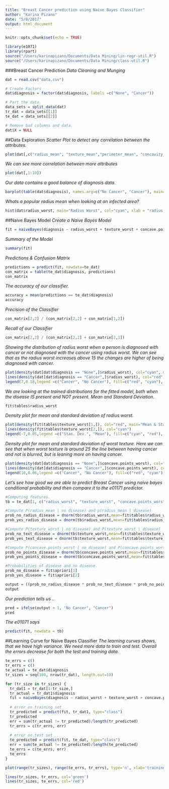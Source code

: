 ```yaml
---
title: "Breast Cancer prediction using Naive Bayes Classifier"
author: "Karina Pizano"
date: "5/8/2017"
output: html_document
---
```


```r
knitr::opts_chunk$set(echo = TRUE)
```

```r
library(e1071)
library(rpart)
source("/Users/karinapizano/Documents/Data Mining/lin-regr-util.R")
source("/Users/karinapizano/Documents/Data Mining/class-util.R")
```



###Breast Cancer Prediction
_Data Cleaning and Munging_
```r
dat = read.csv("data.csv")

# Create Factors
dat$diagnosis = factor(dat$diagnosis, labels =c("None", "Cancer"))

# Part the data.
data_sets = split_data(dat)
tr_dat = data_sets[[1]]
te_dat = data_sets[[2]]

# Remove bad columns and data.
dat$X = NULL
```

##Data Exploration
_Scatter Plot to detect any correlation between the attributes._
<!-- Scatter plots to detect any correlation, if any -->
```r
plot(dat[,c("radius_mean", "texture_mean","perimeter_mean", "concavity_mean")])
```


_We can see more correlation between more attributes_
```r
plot(dat[,1:10])
```


_Our data contains a good balance of diagnosis data._
```r
barplot(table(dat$diagnosis), names.arg=c("No Cancer", "Cancer"), main="Amount of Cancer and Non Cancer patients", col=c("cyan", "red"))
```



_Whats a popular radius mean when looking at an infected area?_

```r
hist(dat$radius_worst, main="Radius Worst", col="cyan", xlab = "radius worst")
```

##Naive Bayes Model
<!-- Naive Bayes Model -->
_Create a Naive Bayes Model_
```r
fit = naiveBayes(diagnosis ~ radius_worst + texture_worst + concave.points_worst, data= tr_dat)
```

_Summary of the Model_
```r
summary(fit)
```

_Predictions & Confusion Matrix_
```r
predictions = predict(fit, newdata=te_dat)
con_matrix = table(te_dat$diagnosis, predictions)
con_matrix
```

_The accuracy of our classifier._
```r
accuracy = mean(predictions == te_dat$diagnosis)
accuracy
```

_Precision of the Classifier_
```r
con_matrix[2,2] / (con_matrix[2,2] + con_matrix[1,2])
```

_Recall of our Classifier_
```r
con_matrix[2,2] / (con_matrix[2,2] + con_matrix[2,1])
```


_Showing the distribution of radius worst when a person is diagnosed with cancer or not diagnosed with the cancer using radius worst. We can see that as the radius worst increases above 15 the changes are higher of being diagnosed with cancer. _
```r

plot(density(dat[dat$diagnosis == "None",]$radius_worst), col="cyan", main="Distibution of Radius Worst")
lines(density(dat[dat$diagnosis == "Cancer",]$radius_worst), col="red")
legend(7,0.18,legend =c("Cancer", "No Cancer"), fill=c("red", "cyan"), cex=0.75)

```
<!-- Fitted model Standard deviations and mean using radius_worst when the disease is present and not present -->

_We are looking at the trained distributions for the fitted model, both when the disease IS present and NOT present. Mean and Standard Deviation._
```r
fit$tables$radius_worst
```


_Density plot for mean and standard deviation of radius worst._
```r
plot(density(fit$tables$texture_worst[1,]), col="red", main="Mean & Standard Deviation")
lines(density(fit$tables$texture_worst[2,]), col="cyan")
legend(-7,0.05,legend =c("Stan. Dev.", "Mean"), fill=c("cyan", "red"), cex=0.75)

```


_Density plot for mean and standard deviation of worst texture. Here we can see that when worst texture is around 25 the line between having cancer and not is blurred, but is leaning more on having cancer._
```r
plot(density(dat[dat$diagnosis == "None",]$concave.points_worst), col="cyan", main="Mean")
lines(density(dat[dat$diagnosis == "Cancer",]$concave.points_worst), col="red")
legend(10,0.06,legend =c("Cancer", "No Cancer"), fill=c("red", "cyan"), cex=0.75)
```

<!-- ######################################################################## -->

_Let's see how good we are able to predict Breast Cancer using naive bayes conditional probability and then compare it to the e01171 predictor._
```r
#Computing features. 
tb = te_dat[1, c("radius_worst", "texture_worst", "concave.points_worst")]

#Compute P(radius_mean | no disease) and p(radius_mean | disease)
prob_no_radius_disease = dnorm(tb$radius_worst,mean=fit$tables$radius_worst[1,1],sd=fit$tables$radius_worst[1,2])
prob_yes_radius_disease = dnorm(tb$radius_worst,mean=fit$tables$radius_worst[2,1],sd=fit$tables$radius_worst[2,2])

#Compute P(texture_worst | no disease) and P(texture_worst | disease)
prob_no_text_disease = dnorm(tb$texture_worst,mean=fit$tables$texture_worst[1,1],sd=fit$tables$texture_worst[1,2])
prob_yes_text_disease = dnorm(tb$texture_worst,mean=fit$tables$texture_worst[2,1],sd=fit$tables$texture_worst[2,2])

#Compute P(concave.points_worst | no disease) and P(concave.points_worst | disease)
prob_no_points_disease = dnorm(tb$concave.points_worst,mean=fit$tables$concave.points_worst[1,1],sd=fit$tables$concave.points_worst[1,2])
prob_yes_points_disease = dnorm(tb$concave.points_worst,mean=fit$tables$concave.points_worst[2,1],sd=fit$tables$concave.points_worst[2,2])

#Probabilities of disease and no disease.
prob_no_disease = fit$apriori[1]
prob_yes_disease = fit$apriori[2]

output = ((prob_no_radius_disease * prob_no_text_disease * prob_no_points_disease * prob_no_disease) / (prob_yes_radius_disease * prob_yes_text_disease * prob_yes_points_disease * prob_yes_disease))
output
```

_Our prediction tells us .._
```r

pred = ifelse(output > 1, "No Cancer", "Cancer")
pred
```

_The e01071 says_
```r

predict(fit, newdata = tb)
```

<!-- ######################################################################## -->
##Learning Curve for Naive Bayes Classifier
_The learning curves shows, that we have high variance. We need more data to train and test. Overall the errors decrease for both the test and training data._
```r

te_errs = c()
tr_errs = c()
te_actual = te_dat$diagnosis
tr_sizes = seq(100, nrow(tr_dat), length.out=10)

for (tr_size in tr_sizes) {
  tr_dat1 = tr_dat[1:tr_size,]
  tr_actual = tr_dat1$diagnosis
  fit = naiveBayes(diagnosis ~ radius_worst + texture_worst + concave.points_worst, data=tr_dat1)
  
  # error on training set
  tr_predicted = predict(fit, tr_dat1, type="class")
  tr_predicted
  err = sum(tr_actual != tr_predicted)/length(tr_predicted)
  tr_errs = c(tr_errs, err)
 
  # error on test set
  te_predicted = predict(fit, te_dat, type="class")
  err = sum(te_actual != te_predicted)/length(te_predicted)
  te_errs = c(te_errs, err)
  te_errs
}

plot(range(tr_sizes), range(te_errs, tr_errs), type='n', xlab='training set size', ylab='error')

lines(tr_sizes, tr_errs, col='green')
lines(tr_sizes, te_errs, col='red')
```


